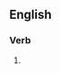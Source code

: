 ==English==

===Verb===
{{head|en|verb form}}

# {{present participle of|heterodyne|lang=en|nocat=1}}